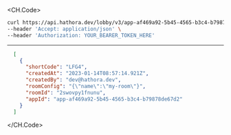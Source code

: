 
<CH.Code>
```bash Example Request
curl https://api.hathora.dev/lobby/v3/app-af469a92-5b45-4565-b3c4-b79878de67d2/list/public \
--header 'Accept: application/json' \
--header 'Authorization: YOUR_BEARER_TOKEN_HERE'
```
---

```json Example Response
  [
    {
      "shortCode": "LFG4",
      "createdAt": "2023-01-14T08:57:14.921Z",
      "createdBy": "dev@hathora.dev",
      "roomConfig": "{\"name\":\"my-room\"}",
      "roomId": "2swovpy1fnunu",
      "appId": "app-af469a92-5b45-4565-b3c4-b79878de67d2"
    }
  ]
```
</CH.Code>
